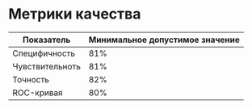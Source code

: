 # Метрики качества

| Показатель | Минимальное допустимое значение |
| ------ | ------ |
| Специфичность | 81% |
| Чувствительноть | 81% |
| Точность | 82% |
| ROC-кривая | 80% |